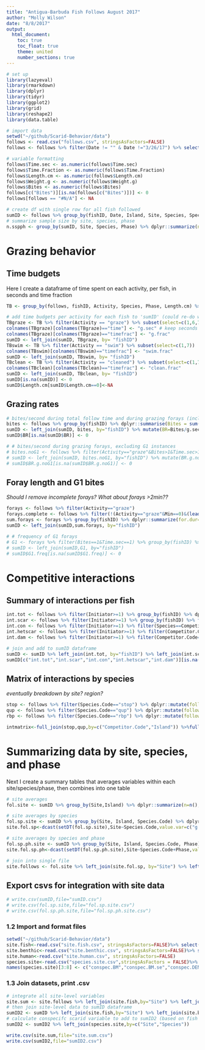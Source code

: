 ```yaml
---
title: "Antigua-Barbuda Fish Follows August 2017"
author: "Molly Wilson"
date: "8/8/2017"
output:
  html_document:
    toc: true
    toc_float: true
    theme: united
    number_sections: true
---
```

```r
# set up
library(lazyeval)
library(rmarkdown)
library(dplyr)
library(tidyr)
library(ggplot2)
library(grid)
library(reshape2)
library(data.table)
```

```r
# import data
setwd("~/github/Scarid-Behavior/data")
follows <- read.csv("follows.csv", stringsAsFactors=FALSE) 
follows <- follows %>% filter(Date != "" & Date !="3/26/17") %>% select(-Activity.Code) %>% unite("fishID",c(Site,Diver,Date,Time,Follow.Number),sep=".", remove=FALSE)

# variable formatting
follows$Time.sec <- as.numeric(follows$Time.sec)
follows$Time.Fraction <- as.numeric(follows$Time.Fraction)
follows$Length.cm <- as.numeric(follows$Length.cm)
follows$Weight.g <- as.numeric(follows$Weight.g)
follows$Bites <- as.numeric(follows$Bites)
follows[c("Bites")][is.na(follows[c("Bites")])] <- 0
follows[follows == "#N/A"] <- NA

# create df with single row for all fish followed
sumID <- follows %>% group_by(fishID, Date, Island, Site, Species, Species.Code, Phase, Length.cm, Weight.g, Follow.sec) %>% dplyr::summarize()
# summarize sample size by site, species, phase
n.sspph <- group_by(sumID, Site, Species, Phase) %>% dplyr::summarize(n=n())
```

# Grazing behavior

## Time budgets 
Here I create a dataframe of time spent on each activity, per fish, in seconds and time fraction
```r
TB <- group_by(follows, fishID, Activity, Species, Phase, Length.cm) %>% dplyr::summarize(time = sum(Time.sec), timefrac = sum(Time.Fraction))

# add time budgets per activity for each fish to 'sumID' (could re-do with dcast....)
TBgraze <- TB %>% filter(Activity == "graze") %>% subset(select=c(1,6,7))
colnames(TBgraze)[colnames(TBgraze)=="time"] <- "g.sec" # keep seconds for calculating grazing rates
colnames(TBgraze)[colnames(TBgraze)=="timefrac"] <- "g.frac"
sumID <- left_join(sumID, TBgraze, by= "fishID")
TBswim <- TB %>% filter(Activity == "swim") %>% subset(select=c(1,7))
colnames(TBswim)[colnames(TBswim)=="timefrac"] <- "swim.frac"
sumID <- left_join(sumID, TBswim, by= "fishID")
TBclean <- TB %>% filter(Activity == "cleaned") %>% subset(select=c(1,7))
colnames(TBclean)[colnames(TBclean)=="timefrac"] <- "clean.frac"
sumID <- left_join(sumID, TBclean, by= "fishID")
sumID[is.na(sumID)] <- 0
sumID$Length.cm[sumID$Length.cm==0]<-NA
```

## Grazing rates
```r
# bites/second during total follow time and during grazing forays (including G1 instances)
bites <- follows %>% group_by(fishID) %>% dplyr::summarise(Bites = sum(Bites))
sumID <- left_join(sumID, bites, by="fishID") %>% mutate(BR=Bites/g.sec,FR=Bites/Follow.sec*60*60,TDB=Bites/Follow.sec*60*60*10.5)
sumID$BR[is.na(sumID$BR)] <- 0

# # bites/second during grazing forays, excluding G1 instances
# bites.noG1 <- follows %>% filter(Activity=="graze"&Bites>1&Time.sec>1) %>% group_by(fishID) %>% dplyr::summarize(Bites.noG1 = sum(Bites), g.sec.noG1=sum(Time.sec)) 
# sumID <- left_join(sumID, bites.noG1, by="fishID") %>% mutate(BR.g.noG1=Bites.noG1/g.sec.noG1)
# sumID$BR.g.noG1[is.na(sumID$BR.g.noG1)] <- 0
```

## Foray length and G1 bites
*Should I remove incomplete forays? What about forays >2min??*
```r
forays <- follows %>% filter(Activity=="graze")
forays.complete <- follows %>% filter(!(Activity=="graze"&Min==0)&(lead(Activity)=="end")) # only complete forays, but not sure if I should actually exclude incomplete?
sum.forays <- forays %>% group_by(fishID) %>% dplyr::summarize(for.dur=mean(Time.sec),for.bites=mean(Bites))
sumID <- left_join(sumID,sum.forays, by="fishID")

# # frequency of G1 forays
# G1 <- forays %>% filter(Bites==1&Time.sec==1) %>% group_by(fishID) %>% dplyr::summarize(G1.freq=n())
# sumID <- left_join(sumID,G1, by="fishID")
# sumID$G1.freq[is.na(sumID$G1.freq)] <- 0
```

# Competitive interactions

## Summary of interactions per fish
```r
int.tot <- follows %>% filter(Initiator>=1) %>% group_by(fishID) %>% dplyr::summarise(int.tot=n())
int.scar <- follows %>% filter(Initiator>=1) %>% group_by(fishID) %>% filter(Competitor.Code=="stop" | Competitor.Code=="qup" | Competitor.Code=="rbp" | Competitor.Code=="prp" | Competitor.Code=="strp" | Competitor.Code=="rtp" | Competitor.Code=="ytp") %>% dplyr::summarise(int.scar=n())# total interaction instances
int.con <- follows %>% filter(Initiator>=1) %>% filter(Species==Competitor.Species) %>% group_by(fishID) %>% dplyr::summarise(int.con=n()) # interactions with conspecifics
int.hetscar <- follows %>% filter(Initiator>=1) %>% filter(Competitor.Code=="stop" | Competitor.Code=="qup" | Competitor.Code=="rbp") %>% filter(Species!=Competitor.Species) %>% group_by(fishID) %>% dplyr::summarise(int.hetscar=n()) # interactions with other scarid species
int.dam <- follows %>% filter(Initiator>=1) %>% filter(Competitor.Code=="dam") %>% group_by(fishID) %>% dplyr::summarise(int.dam=n()) # interactions with damselfish

# join and add to sumID dataframe
sumID <- sumID %>% left_join(int.tot, by="fishID") %>% left_join(int.scar, by="fishID") %>% left_join(int.con, by="fishID") %>% left_join(int.hetscar, by="fishID") %>% left_join(int.dam, by="fishID")
sumID[c("int.tot","int.scar","int.con","int.hetscar","int.dam")][is.na(sumID[c("int.tot","int.scar","int.con","int.hetscar","int.dam")])] <- 0
```

## Matrix of interactions by species
*eventually breakdown by site? region?*
```r
stop <- follows %>% filter(Species.Code=="stop") %>% dplyr::mutate(follows=n()) %>% filter(Competitor.Code %in% c("stop","qup","rbp","prp","rtp","strp")) %>% dplyr::group_by(Competitor.Code,Island) %>% dplyr::summarize(stop=n())
qup <- follows %>% filter(Species.Code=="qup") %>% dplyr::mutate(follows=n()) %>% filter(Competitor.Code %in% c("stop","qup","rbp","prp","rtp","strp")) %>% dplyr::group_by(Competitor.Code,Island) %>% dplyr::summarize(qup=n())
rbp <- follows %>% filter(Species.Code=="rbp") %>% dplyr::mutate(follows=n()) %>% filter(Competitor.Code %in% c("stop","qup","rbp","prp","rtp","strp")) %>% dplyr::group_by(Competitor.Code,Island) %>% dplyr::summarize(rbp=n())

intmatrix<-full_join(stop,qup,by=c("Competitor.Code","Island")) %>%full_join(rbp,by=c("Competitor.Code","Island"))
```

# Summarizing data by site, species, and phase
Next I create a summary tables that averages variables within each site/species/phase, then combines into one table
```r
# site averages
fol.site <- sumID %>% group_by(Site,Island) %>% dplyr::summarize(n=n(),g.frac.mean=mean(g.frac),g.frac.se=sd(g.frac)/sqrt(n),BR.mean=mean(BR,na.rm=TRUE),BR.se=sd(BR,na.rm=TRUE)/sqrt(n),FR.mean=mean(FR),FR.se=sd(FR)/sqrt(n),for.dur.mean=mean(for.dur,na.rm=TRUE),for.dur.se=sd(for.dur,na.rm=TRUE)/sqrt(n),for.bites.mean=mean(for.bites,na.rm=TRUE),for.bites.se=sd(for.bites,na.rm=TRUE)/sqrt(n),int.tot.mean=mean(int.tot),int.tot.se=sd(int.tot)/sqrt(n), int.scar.mean=mean(int.scar),int.scar.se=sd(int.scar)/sqrt(n), int.con.mean=mean(int.con),int.con.se=sd(int.con)/sqrt(n), int.hetscar.mean=mean(int.hetscar),int.hetscar.se=sd(int.hetscar)/sqrt(n), int.dam.mean=mean(int.dam),int.dam.se=sd(int.dam)/sqrt(n)) %>% select(-n)

# site averages by species
fol.sp.site <- sumID %>% group_by(Site, Island, Species.Code) %>% dplyr::summarize(n=n(),g.frac.mean=mean(g.frac),g.frac.se=sd(g.frac)/sqrt(n),BR.mean=mean(BR,na.rm=TRUE),BR.se=sd(BR,na.rm=TRUE)/sqrt(n),FR.mean=mean(FR),FR.se=sd(FR)/sqrt(n),for.dur.mean=mean(for.dur,na.rm=TRUE),for.dur.se=sd(for.dur,na.rm=TRUE)/sqrt(n),for.bites.mean=mean(for.bites,na.rm=TRUE),for.bites.se=sd(for.bites,na.rm=TRUE)/sqrt(n), int.tot.mean=mean(int.tot),int.tot.se=sd(int.tot)/sqrt(n), int.scar.mean=mean(int.scar),int.scar.se=sd(int.scar)/sqrt(n), int.con.mean=mean(int.con),int.con.se=sd(int.con)/sqrt(n), int.hetscar.mean=mean(int.hetscar),int.hetscar.se=sd(int.hetscar)/sqrt(n), int.dam.mean=mean(int.dam),int.dam.se=sd(int.dam)/sqrt(n)) %>% select(-n) 
site.fol.sp<-dcast(setDT(fol.sp.site),Site~Species.Code,value.var=c("g.frac.mean","g.frac.se","int.scar.mean","int.scar.se"))

# site averages by species and phase
fol.sp.ph.site <- sumID %>% group_by(Site, Island, Species.Code, Phase) %>% dplyr::summarize(n=n(),g.frac.mean=mean(g.frac),g.frac.se=sd(g.frac)/sqrt(n),BR.mean=mean(BR,na.rm=TRUE),BR.se=sd(BR,na.rm=TRUE)/sqrt(n),FR.mean=mean(FR),FR.se=sd(FR)/sqrt(n),for.dur.mean=mean(for.dur,na.rm=TRUE),for.dur.se=sd(for.dur,na.rm=TRUE)/sqrt(n),for.bites.mean=mean(for.bites,na.rm=TRUE),for.bites.se=sd(for.bites,na.rm=TRUE)/sqrt(n), int.tot.mean=mean(int.tot),int.tot.se=sd(int.tot)/sqrt(n), int.scar.mean=mean(int.scar),int.scar.se=sd(int.scar)/sqrt(n), int.con.mean=mean(int.con),int.con.se=sd(int.con)/sqrt(n), int.hetscar.mean=mean(int.hetscar),int.hetscar.se=sd(int.hetscar)/sqrt(n), int.dam.mean=mean(int.dam),int.dam.se=sd(int.dam)/sqrt(n)) %>% select(-n)
site.fol.sp.ph<-dcast(setDT(fol.sp.ph.site),Site~Species.Code+Phase,value.var=c("g.frac.mean","g.frac.se","int.scar.mean","int.scar.se"))

# join into single file
site.follows <- fol.site %>% left_join(site.fol.sp, by="Site") %>% left_join(site.fol.sp.ph, by="Site")
```

## Export csvs for integration with site data
```r
# write.csv(sumID,file="sumID.csv")
# write.csv(fol.sp.site,file="fol.sp.site.csv")
# write.csv(fol.sp.ph.site,file="fol.sp.ph.site.csv")
```

### 1.2 Import and format files
```r
setwd("~/github/Scarid-Behavior/data")
site.fish<-read.csv("site.fish.csv", stringsAsFactors=FALSE)%>% select(-X)
site.benthic<-read.csv("site.benthic.csv", stringsAsFactors=FALSE)%>% select(-X)
site.human<-read.csv("site.human.csv", stringsAsFactors=FALSE)
species.site<-read.csv("species.site.csv",stringsAsFactors = FALSE)%>% filter(Species=="Sparisoma viride" | Species=="Scarus vetula" | Species=="Sparisoma aurofrenatum") %>% select(-X,-Family,-n,-L.n)
names(species.site)[3:8] <- c("conspec.BM","conspec.BM.se","conspec.DEN","conspec.DEN.se","conspec.L","conspec.L.se")
```
### 1.3 Join datasets, print .csv
```r
# integrate all site-level variables
site.sum <- site.follows %>% left_join(site.fish,by="Site") %>% left_join(site.benthic,by="Site") %>% left_join(site.human,by="Site") 
# then join site-level data to sumID dataframe
sumID2 <- sumID %>% left_join(site.fish,by="Site") %>% left_join(site.benthic,by="Site") %>% left_join(site.human,by="Site")
# calculate conspecifc scarid variable to add to sumID2 (based on fish site/species)
sumID2 <- sumID2 %>% left_join(species.site,by=c("Site","Species"))

write.csv(site.sum,file="site.sum.csv")
write.csv(sumID2,file="sumID2.csv")
```

